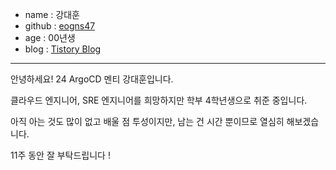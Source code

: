 - name : 강대훈
- github : [eogns47](hhttps://github.com/eogns47)
- age : 00년생
- blog : [Tistory Blog](https://kangmanjoo.tistory.com/)

---

안녕하세요! 24 ArgoCD 멘티 강대훈입니다.

클라우드 엔지니어, SRE 엔지니어를 희망하지만 학부 4학년생으로 취준 중입니다.

아직 아는 것도 많이 없고 배울 점 투성이지만, 남는 건 시간 뿐이므로 열심히 해보겠습니다. 

11주 동안 잘 부탁드립니다 !
